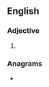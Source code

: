 ==English==

===Adjective===
{{head|en|adjective comparative form}}

# {{en-comparative of|potty}}

===Anagrams===
* {{anagrams|en|petitor|tiptoer|top tier|top-tier}}